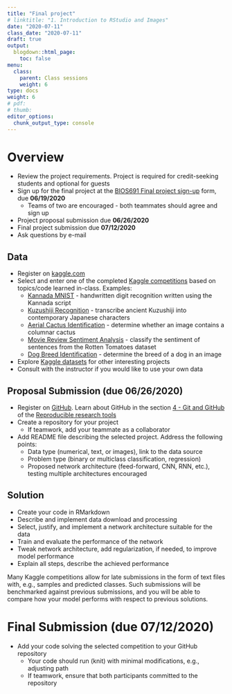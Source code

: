 ```yaml
---
title: "Final project"
# linktitle: "1. Introduction to RStudio and Images"
date: "2020-07-11"
class_date: "2020-07-11"
draft: true
output:
  blogdown::html_page:
    toc: false
menu:
  class:
    parent: Class sessions
    weight: 6
type: docs
weight: 6
# pdf: 
# thumb: 
editor_options: 
  chunk_output_type: console
---
```


# Overview

- Review the project requirements. Project is required for credit-seeking students and optional for guests
- Sign up for the final project at the [BIOS691 Final project sign-up](https://docs.google.com/forms/d/e/1FAIpQLSdP7FmBU97n78NjjUmZAPbiUmKBUUsqlE8HT87e_Fi1vyeLKQ/viewform?usp=pp_url&entry.1371427453=Yes,+I+am+a+student&entry.1100386697=Yes,+I+have+a+teammate) form, due **06/19/2020**
    - Teams of two are encouraged - both teammates should agree and sign up
- Project proposal submission due **06/26/2020**
- Final project submission due **07/12/2020**
- Ask questions by e-mail

## Data

- Register on [kaggle.com](https://www.kaggle.com/)
- Select and enter one of the completed [Kaggle competitions](https://www.kaggle.com/competitions) based on topics/code learned in-class.  Examples:
    - [Kannada MNIST](https://www.kaggle.com/c/Kannada-MNIST) - handwritten digit recognition written using the Kannada script
    - [Kuzushiji Recognition](https://www.kaggle.com/c/kuzushiji-recognition) - transcribe ancient Kuzushiji into contemporary Japanese characters
    - [Aerial Cactus Identification](https://www.kaggle.com/c/aerial-cactus-identification) - determine whether an image contains a columnar cactus
    - [Movie Review Sentiment Analysis](https://www.kaggle.com/c/movie-review-sentiment-analysis-kernels-only) - classify the sentiment of sentences from the Rotten Tomatoes dataset
    - [Dog Breed Identification](https://www.kaggle.com/c/dog-breed-identification) - determine the breed of a dog in an image

- Explore [Kaggle datasets](https://www.kaggle.com/datasets) for other interesting projects
- Consult with the instructor if you would like to use your own data

## Proposal Submission (due 06/26/2020)

- Register on [GitHub](https://github.com/). Learn about GitHub in the section [4 - Git and GitHub](https://mdozmorov.github.io/BIOS691.2018/syllabus/) of the [Reproducible research tools](https://mdozmorov.github.io/BIOS691.2018/)
- Create a repository for your project
    - If teamwork, add your teammate as a collaborator
- Add README file describing the selected project. Address the following points:
    - Data type (numerical, text, or images), link to the data source
    - Problem type (binary or multiclass classification, regression)
    - Proposed network architecture (feed-forward, CNN, RNN, etc.), testing multiple architectures encouraged


## Solution

- Create your code in RMarkdown
- Describe and implement data download and processing
- Select, justify, and implement a network architecture suitable for the data
- Train and evaluate the performance of the network
- Tweak network architecture, add regularization, if needed, to improve model performance
- Explain all steps, describe the achieved performance

Many Kaggle competitions allow for late submissions in the form of text files with, e.g., samples and predicted classes. Such submissions will be benchmarked against previous submissions, and you will be able to compare how your model performs with respect to previous solutions.

# Final Submission (due 07/12/2020)

- Add your code solving the selected competition to your GitHub repository
    - Your code should run (knit) with minimal modifications, e.g., adjusting path
    - If teamwork, ensure that both participants committed to the repository
    